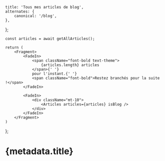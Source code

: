 
    title: 'Tous mes articles de blog',
    alternates: {
        canonical: '/blog',
    },
};

    const articles = await getAllArticles();

    return (
        <Fragment>
            <FadeIn>
                <span className="font-bold text-theme">
                    {articles.length} articles
                </span>{' '}
                pour l'instant.{' '}
                <span className="font-bold">Restez branchés pour la suite !</span>
            </FadeIn>

            <FadeIn>
                <div className="mt-10">
                    <Articles articles={articles} isBlog />
                </div>
            </FadeIn>
        </Fragment>
    )
};

# {metadata.title}

<FadeInStagger className="mt-10" faster>
    <Blog />
</FadeInStagger>
